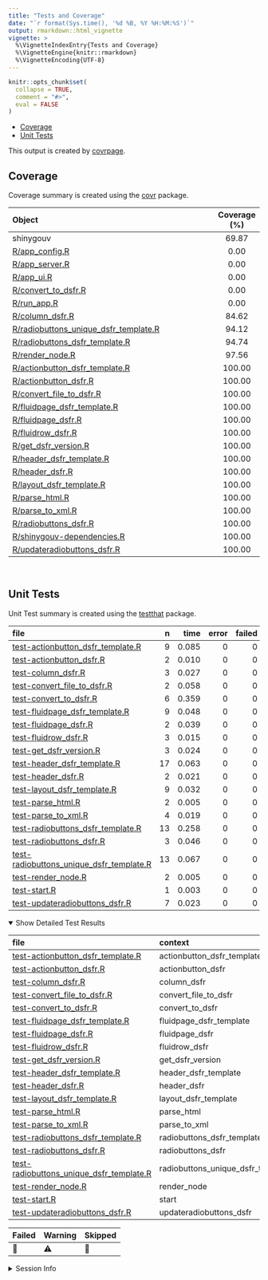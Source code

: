 ```yaml
---
title: "Tests and Coverage"
date: "`r format(Sys.time(), '%d %B, %Y %H:%M:%S')`"
output: rmarkdown::html_vignette
vignette: >
  %\VignetteIndexEntry{Tests and Coverage}
  %\VignetteEngine{knitr::rmarkdown}
  %\VignetteEncoding{UTF-8}
---
```

  
```r
knitr::opts_chunk$set(
  collapse = TRUE,
  comment = "#>",
  eval = FALSE
)
```

<!--- Placeholder for tests/README.md Do Not Edit--->
-   <a href="#coverage" id="toc-coverage">Coverage</a>
-   <a href="#unit-tests" id="toc-unit-tests">Unit Tests</a>

This output is created by
[covrpage](https://github.com/yonicd/covrpage).

## Coverage

Coverage summary is created using the
[covr](https://github.com/r-lib/covr) package.

| Object                                                                            | Coverage (%) |
|:----------------------------------------------------------------------------------|:------------:|
| shinygouv                                                                         |    69.87     |
| [R/app_config.R](https://github.com/spyrales/shinygouv/blob/deliverables-0.0.1/R/app_config.R)                                               |     0.00     |
| [R/app_server.R](https://github.com/spyrales/shinygouv/blob/deliverables-0.0.1/R/app_server.R)                                               |     0.00     |
| [R/app_ui.R](https://github.com/spyrales/shinygouv/blob/deliverables-0.0.1/R/app_ui.R)                                                       |     0.00     |
| [R/convert_to_dsfr.R](https://github.com/spyrales/shinygouv/blob/deliverables-0.0.1/R/convert_to_dsfr.R)                                     |     0.00     |
| [R/run_app.R](https://github.com/spyrales/shinygouv/blob/deliverables-0.0.1/R/run_app.R)                                                     |     0.00     |
| [R/column_dsfr.R](https://github.com/spyrales/shinygouv/blob/deliverables-0.0.1/R/column_dsfr.R)                                             |    84.62     |
| [R/radiobuttons_unique_dsfr_template.R](https://github.com/spyrales/shinygouv/blob/deliverables-0.0.1/R/radiobuttons_unique_dsfr_template.R) |    94.12     |
| [R/radiobuttons_dsfr_template.R](https://github.com/spyrales/shinygouv/blob/deliverables-0.0.1/R/radiobuttons_dsfr_template.R)               |    94.74     |
| [R/render_node.R](https://github.com/spyrales/shinygouv/blob/deliverables-0.0.1/R/render_node.R)                                             |    97.56     |
| [R/actionbutton_dsfr_template.R](https://github.com/spyrales/shinygouv/blob/deliverables-0.0.1/R/actionbutton_dsfr_template.R)               |    100.00    |
| [R/actionbutton_dsfr.R](https://github.com/spyrales/shinygouv/blob/deliverables-0.0.1/R/actionbutton_dsfr.R)                                 |    100.00    |
| [R/convert_file_to_dsfr.R](https://github.com/spyrales/shinygouv/blob/deliverables-0.0.1/R/convert_file_to_dsfr.R)                           |    100.00    |
| [R/fluidpage_dsfr_template.R](https://github.com/spyrales/shinygouv/blob/deliverables-0.0.1/R/fluidpage_dsfr_template.R)                     |    100.00    |
| [R/fluidpage_dsfr.R](https://github.com/spyrales/shinygouv/blob/deliverables-0.0.1/R/fluidpage_dsfr.R)                                       |    100.00    |
| [R/fluidrow_dsfr.R](https://github.com/spyrales/shinygouv/blob/deliverables-0.0.1/R/fluidrow_dsfr.R)                                         |    100.00    |
| [R/get_dsfr_version.R](https://github.com/spyrales/shinygouv/blob/deliverables-0.0.1/R/get_dsfr_version.R)                                   |    100.00    |
| [R/header_dsfr_template.R](https://github.com/spyrales/shinygouv/blob/deliverables-0.0.1/R/header_dsfr_template.R)                           |    100.00    |
| [R/header_dsfr.R](https://github.com/spyrales/shinygouv/blob/deliverables-0.0.1/R/header_dsfr.R)                                             |    100.00    |
| [R/layout_dsfr_template.R](https://github.com/spyrales/shinygouv/blob/deliverables-0.0.1/R/layout_dsfr_template.R)                           |    100.00    |
| [R/parse_html.R](https://github.com/spyrales/shinygouv/blob/deliverables-0.0.1/R/parse_html.R)                                               |    100.00    |
| [R/parse_to_xml.R](https://github.com/spyrales/shinygouv/blob/deliverables-0.0.1/R/parse_to_xml.R)                                           |    100.00    |
| [R/radiobuttons_dsfr.R](https://github.com/spyrales/shinygouv/blob/deliverables-0.0.1/R/radiobuttons_dsfr.R)                                 |    100.00    |
| [R/shinygouv-dependencies.R](https://github.com/spyrales/shinygouv/blob/deliverables-0.0.1/R/shinygouv-dependencies.R)                       |    100.00    |
| [R/updateradiobuttons_dsfr.R](https://github.com/spyrales/shinygouv/blob/deliverables-0.0.1/R/updateradiobuttons_dsfr.R)                     |    100.00    |

<br>

## Unit Tests

Unit Test summary is created using the
[testthat](https://github.com/r-lib/testthat) package.

| file                                                                                          |   n |  time | error | failed | skipped | warning | icon |
|:----------------------------------------------------------------------------------------------|----:|------:|------:|-------:|--------:|--------:|:-----|
| [test-actionbutton_dsfr_template.R](https://github.com/spyrales/shinygouv/blob/deliverables-0.0.1/tests/testthat/test-actionbutton_dsfr_template.R)               |   9 | 0.085 |     0 |      0 |       0 |       0 |      |
| [test-actionbutton_dsfr.R](https://github.com/spyrales/shinygouv/blob/deliverables-0.0.1/tests/testthat/test-actionbutton_dsfr.R)                                 |   2 | 0.010 |     0 |      0 |       0 |       0 |      |
| [test-column_dsfr.R](https://github.com/spyrales/shinygouv/blob/deliverables-0.0.1/tests/testthat/test-column_dsfr.R)                                             |   3 | 0.027 |     0 |      0 |       0 |       0 |      |
| [test-convert_file_to_dsfr.R](https://github.com/spyrales/shinygouv/blob/deliverables-0.0.1/tests/testthat/test-convert_file_to_dsfr.R)                           |   2 | 0.058 |     0 |      0 |       0 |       0 |      |
| [test-convert_to_dsfr.R](https://github.com/spyrales/shinygouv/blob/deliverables-0.0.1/tests/testthat/test-convert_to_dsfr.R)                                     |   6 | 0.359 |     0 |      0 |       0 |       1 | ⚠️   |
| [test-fluidpage_dsfr_template.R](https://github.com/spyrales/shinygouv/blob/deliverables-0.0.1/tests/testthat/test-fluidpage_dsfr_template.R)                     |   9 | 0.048 |     0 |      0 |       0 |       0 |      |
| [test-fluidpage_dsfr.R](https://github.com/spyrales/shinygouv/blob/deliverables-0.0.1/tests/testthat/test-fluidpage_dsfr.R)                                       |   2 | 0.039 |     0 |      0 |       0 |       0 |      |
| [test-fluidrow_dsfr.R](https://github.com/spyrales/shinygouv/blob/deliverables-0.0.1/tests/testthat/test-fluidrow_dsfr.R)                                         |   3 | 0.015 |     0 |      0 |       0 |       0 |      |
| [test-get_dsfr_version.R](https://github.com/spyrales/shinygouv/blob/deliverables-0.0.1/tests/testthat/test-get_dsfr_version.R)                                   |   3 | 0.024 |     0 |      0 |       0 |       0 |      |
| [test-header_dsfr_template.R](https://github.com/spyrales/shinygouv/blob/deliverables-0.0.1/tests/testthat/test-header_dsfr_template.R)                           |  17 | 0.063 |     0 |      0 |       0 |       0 |      |
| [test-header_dsfr.R](https://github.com/spyrales/shinygouv/blob/deliverables-0.0.1/tests/testthat/test-header_dsfr.R)                                             |   2 | 0.021 |     0 |      0 |       0 |       0 |      |
| [test-layout_dsfr_template.R](https://github.com/spyrales/shinygouv/blob/deliverables-0.0.1/tests/testthat/test-layout_dsfr_template.R)                           |   9 | 0.032 |     0 |      0 |       0 |       0 |      |
| [test-parse_html.R](https://github.com/spyrales/shinygouv/blob/deliverables-0.0.1/tests/testthat/test-parse_html.R)                                               |   2 | 0.005 |     0 |      0 |       0 |       0 |      |
| [test-parse_to_xml.R](https://github.com/spyrales/shinygouv/blob/deliverables-0.0.1/tests/testthat/test-parse_to_xml.R)                                           |   4 | 0.019 |     0 |      0 |       0 |       0 |      |
| [test-radiobuttons_dsfr_template.R](https://github.com/spyrales/shinygouv/blob/deliverables-0.0.1/tests/testthat/test-radiobuttons_dsfr_template.R)               |  13 | 0.258 |     0 |      0 |       0 |       0 |      |
| [test-radiobuttons_dsfr.R](https://github.com/spyrales/shinygouv/blob/deliverables-0.0.1/tests/testthat/test-radiobuttons_dsfr.R)                                 |   3 | 0.046 |     0 |      0 |       0 |       0 |      |
| [test-radiobuttons_unique_dsfr_template.R](https://github.com/spyrales/shinygouv/blob/deliverables-0.0.1/tests/testthat/test-radiobuttons_unique_dsfr_template.R) |  13 | 0.067 |     0 |      0 |       0 |       0 |      |
| [test-render_node.R](https://github.com/spyrales/shinygouv/blob/deliverables-0.0.1/tests/testthat/test-render_node.R)                                             |   2 | 0.005 |     0 |      0 |       0 |       0 |      |
| [test-start.R](https://github.com/spyrales/shinygouv/blob/deliverables-0.0.1/tests/testthat/test-start.R)                                                         |   1 | 0.003 |     0 |      0 |       0 |       0 |      |
| [test-updateradiobuttons_dsfr.R](https://github.com/spyrales/shinygouv/blob/deliverables-0.0.1/tests/testthat/test-updateradiobuttons_dsfr.R)                     |   7 | 0.023 |     0 |      0 |       0 |       0 |      |

<details open>
<summary>
Show Detailed Test Results
</summary>

| file                                                                                             | context                           | test                                    | status  |   n |  time | icon |
|:-------------------------------------------------------------------------------------------------|:----------------------------------|:----------------------------------------|:--------|----:|------:|:-----|
| [test-actionbutton_dsfr_template.R](https://github.com/spyrales/shinygouv/blob/deliverables-0.0.1/tests/testthat/test-actionbutton_dsfr_template.R#L4)               | actionbutton_dsfr_template        | actionButton_dsfr_template works        | PASS    |   9 | 0.085 |      |
| [test-actionbutton_dsfr.R](https://github.com/spyrales/shinygouv/blob/deliverables-0.0.1/tests/testthat/test-actionbutton_dsfr.R#L10)                                | actionbutton_dsfr                 | actionButton_dsfr works                 | PASS    |   2 | 0.010 |      |
| [test-column_dsfr.R](https://github.com/spyrales/shinygouv/blob/deliverables-0.0.1/tests/testthat/test-column_dsfr.R#L4)                                             | column_dsfr                       | column_dsfr works                       | PASS    |   3 | 0.027 |      |
| [test-convert_file_to_dsfr.R](https://github.com/spyrales/shinygouv/blob/deliverables-0.0.1/tests/testthat/test-convert_file_to_dsfr.R#L25)                          | convert_file_to_dsfr              | convert_file_to_dsfr works              | PASS    |   2 | 0.058 |      |
| [test-convert_to_dsfr.R](https://github.com/spyrales/shinygouv/blob/deliverables-0.0.1/tests/testthat/test-convert_to_dsfr.R#L18)                                    | convert_to_dsfr                   | convert_to_dsfr works                   | WARNING |   6 | 0.359 | ⚠️   |
| [test-fluidpage_dsfr_template.R](https://github.com/spyrales/shinygouv/blob/deliverables-0.0.1/tests/testthat/test-fluidpage_dsfr_template.R#L4)                     | fluidpage_dsfr_template           | fluidPage_dsfr_template works           | PASS    |   9 | 0.048 |      |
| [test-fluidpage_dsfr.R](https://github.com/spyrales/shinygouv/blob/deliverables-0.0.1/tests/testthat/test-fluidpage_dsfr.R#L13)                                      | fluidpage_dsfr                    | fluidPage_dsfr works                    | PASS    |   2 | 0.039 |      |
| [test-fluidrow_dsfr.R](https://github.com/spyrales/shinygouv/blob/deliverables-0.0.1/tests/testthat/test-fluidrow_dsfr.R#L4)                                         | fluidrow_dsfr                     | fluidRow_dsfr works                     | PASS    |   3 | 0.015 |      |
| [test-get_dsfr_version.R](https://github.com/spyrales/shinygouv/blob/deliverables-0.0.1/tests/testthat/test-get_dsfr_version.R#L4)                                   | get_dsfr_version                  | get_dsfr_version works                  | PASS    |   3 | 0.024 |      |
| [test-header_dsfr_template.R](https://github.com/spyrales/shinygouv/blob/deliverables-0.0.1/tests/testthat/test-header_dsfr_template.R#L4)                           | header_dsfr_template              | header_dsfr_template works              | PASS    |  17 | 0.063 |      |
| [test-header_dsfr.R](https://github.com/spyrales/shinygouv/blob/deliverables-0.0.1/tests/testthat/test-header_dsfr.R#L9)                                             | header_dsfr                       | header_dsfr works                       | PASS    |   2 | 0.021 |      |
| [test-layout_dsfr_template.R](https://github.com/spyrales/shinygouv/blob/deliverables-0.0.1/tests/testthat/test-layout_dsfr_template.R#L4)                           | layout_dsfr_template              | layout_dsfr_template works              | PASS    |   9 | 0.032 |      |
| [test-parse_html.R](https://github.com/spyrales/shinygouv/blob/deliverables-0.0.1/tests/testthat/test-parse_html.R#L8)                                               | parse_html                        | tester parse_html                       | PASS    |   2 | 0.005 |      |
| [test-parse_to_xml.R](https://github.com/spyrales/shinygouv/blob/deliverables-0.0.1/tests/testthat/test-parse_to_xml.R#L4)                                           | parse_to_xml                      | parse_to_xml works                      | PASS    |   4 | 0.019 |      |
| [test-radiobuttons_dsfr_template.R](https://github.com/spyrales/shinygouv/blob/deliverables-0.0.1/tests/testthat/test-radiobuttons_dsfr_template.R#L4)               | radiobuttons_dsfr_template        | radioButtons_dsfr_template works        | PASS    |  13 | 0.258 |      |
| [test-radiobuttons_dsfr.R](https://github.com/spyrales/shinygouv/blob/deliverables-0.0.1/tests/testthat/test-radiobuttons_dsfr.R#L11)                                | radiobuttons_dsfr                 | radioButtons_dsfr works                 | PASS    |   3 | 0.046 |      |
| [test-radiobuttons_unique_dsfr_template.R](https://github.com/spyrales/shinygouv/blob/deliverables-0.0.1/tests/testthat/test-radiobuttons_unique_dsfr_template.R#L4) | radiobuttons_unique_dsfr_template | radioButtons_unique_dsfr_template works | PASS    |  13 | 0.067 |      |
| [test-render_node.R](https://github.com/spyrales/shinygouv/blob/deliverables-0.0.1/tests/testthat/test-render_node.R#L4)                                             | render_node                       | render_node works                       | PASS    |   2 | 0.005 |      |
| [test-start.R](https://github.com/spyrales/shinygouv/blob/deliverables-0.0.1/tests/testthat/test-start.R#L2)                                                         | start                             | multiplication works                    | PASS    |   1 | 0.003 |      |
| [test-updateradiobuttons_dsfr.R](https://github.com/spyrales/shinygouv/blob/deliverables-0.0.1/tests/testthat/test-updateradiobuttons_dsfr.R#L4)                     | updateradiobuttons_dsfr           | updateRadioButtons_dsfr works           | PASS    |   7 | 0.023 |      |

| Failed | Warning | Skipped |
|:-------|:--------|:--------|
| 🛑     | ⚠️      | 🔶      |

</details>
<details>
<summary>
Session Info
</summary>

| Field    | Value                        |
|:---------|:-----------------------------|
| Version  | R version 4.2.0 (2022-04-22) |
| Platform | x86_64-pc-linux-gnu (64-bit) |
| Running  | Ubuntu 20.04.4 LTS           |
| Language | fr_FR                        |
| Timezone | Europe/Paris                 |

| Package  | Version |
|:---------|:--------|
| testthat | 3.1.4   |
| covr     | 3.5.1   |
| covrpage | 0.1     |

</details>
<!--- Final Status : skipped/warning --->

